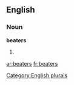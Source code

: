 
==English==

===Noun===
'''beaters'''

# {{plural of|[[beater]]}}

{{anagrams:en/abeerst}}
[[Category:English plurals]]

[[ar:beaters]]
[[fr:beaters]]
